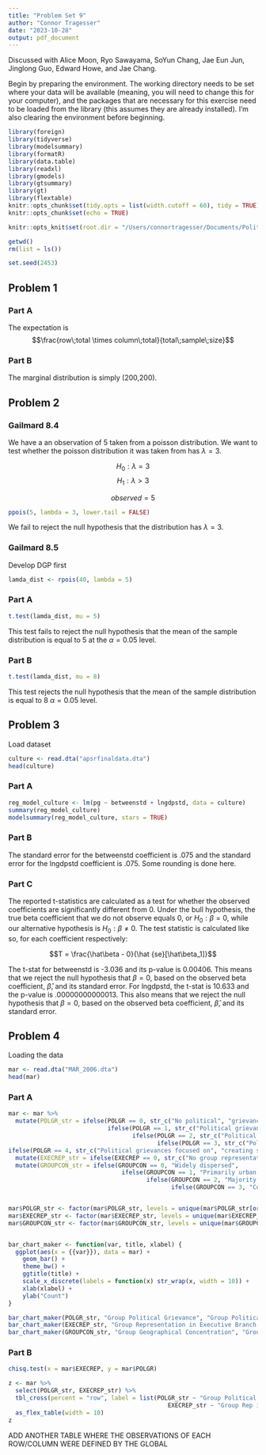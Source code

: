 ```yaml
---
title: "Problem Set 9"
author: "Connor Tragesser"
date: "2023-10-28"
output: pdf_document
---
```


Discussed with Alice Moon, Ryo Sawayama, SoYun Chang, Jae Eun Jun, Jinglong Guo, Edward Howe, and Jae Chang. 

Begin by preparing the environment. The working directory needs to be set where your data will be available (meaning, you will need to change this for your computer), and the packages that are necessary for this exercise need to be loaded from the library (this assumes they are already installed). I'm also clearing the environment before beginning.

```r
library(foreign)
library(tidyverse)
library(modelsummary)
library(formatR)
library(data.table)
library(readxl)
library(gmodels)
library(gtsummary)
library(gt)
library(flextable)
knitr::opts_chunk$set(tidy.opts = list(width.cutoff = 60), tidy = TRUE)
knitr::opts_chunk$set(echo = TRUE)

knitr::opts_knit$set(root.dir = "/Users/connortragesser/Documents/Political Science Coursework Readings/Quant 1/Problem Set 9/")

getwd()
rm(list = ls()) 

set.seed(2453)

```

## Problem 1

### Part A

The expectation is $$\frac{row\;total \times column\;total}{total\;sample\;size}$$

### Part B

The marginal distribution is simply (200,200).

## Problem 2

### Gailmard 8.4

We have a an observation of 5 taken from a poisson distribution. We want to test whether the poisson distribution it was taken from has $\lambda = 3$.  

$$H_0: \lambda = 3$$
$$H_1: \lambda > 3$$

$$observed = 5$$

```r
ppois(5, lambda = 3, lower.tail = FALSE)
```

We fail to reject the null hypothesis that the distribution has $\lambda = 3$. 

### Gailmard 8.5

Develop DGP first

```r
lamda_dist <- rpois(40, lambda = 5)
```

### Part A
```r
t.test(lamda_dist, mu = 5)
```
This test fails to reject the null hypothesis that the mean of the sample distribution is equal to 5 at the $\alpha = 0.05$ level.


### Part B
```r
t.test(lamda_dist, mu = 8)
```
This test rejects the null hypothesis that the mean of the sample distribution is equal to 8 $\alpha = 0.05$ level.

## Problem 3

Load dataset 

```r
culture <- read.dta("apsrfinaldata.dta")
head(culture)
```


### Part A

```r
reg_model_culture <- lm(pg ~ betweenstd + lngdpstd, data = culture)
summary(reg_model_culture)
modelsummary(reg_model_culture, stars = TRUE)
```

### Part B

The standard error for the betweenstd coefficient is .075 and the standard error for the lngdpstd coefficient is .075. Some rounding is done here.

### Part C

The reported t-statistics are calculated as a test for whether the observed coefficients are significantly different from 0. Under the bull hypothesis, the true beta coefficient that we do not observe equals 0, or $H_0: \beta = 0$, while our alternative hypothesis is $H_0: \beta \neq 0$. The test statistic is calculated like so, for each coefficient respectively:

$$T = \frac{\hat\beta - 0}{\hat {se}[\hat\beta_1]}$$

The t-stat for betweenstd is -3.036 and its p-value is 0.00406. This means that we reject the null hypothesis that $\beta = 0$, based on the observed beta coefficient, $\hat\beta$, and its standard error. For lngdpstd, the t-stat is 10.633 and the p-value is .00000000000013. This also means that we reject the null hypothesis that $\beta = 0$, based on the observed beta coefficient, $\hat\beta$, and its standard error.

## Problem 4

Loading the data 

```r
mar <- read.dta("MAR_2006.dta")
head(mar)
```

### Part A

```r

mar <- mar %>% 
  mutate(POLGR_str = ifelse(POLGR == 0, str_c("No political", "grievances expressed", sep = "\n"), 
                            ifelse(POLGR == 1, str_c("Political grievances focused on", "ending discrimination", sep = "\n"),
                                   ifelse(POLGR == 2, str_c("Political grievances focused on", "creating or strengthening", "remedial policies", sep = "\n"),
                                          ifelse(POLGR == 3, str_c("Political grievances focused on", "creating or strengthening", "autonomous status", sep = "\n"),
ifelse(POLGR == 4, str_c("Political grievances focused on", "creating separate state for group", "or revanchist change in borders", sep = "\n"), "")))))) %>% 
  mutate(EXECREP_str = ifelse(EXECREP == 0, str_c("No group representation", "in cental government", sep = "\n"), str_c("Group representation", "in cental government", sep = "\n"))) %>% 
  mutate(GROUPCON_str = ifelse(GROUPCON == 0, "Widely dispersed", 
                                ifelse(GROUPCON == 1, "Primarily urban or minority in one region",
                                       ifelse(GROUPCON == 2, "Majority in one region, others dispersed",
                                              ifelse(GROUPCON == 3, "Concentrated in one region", "")))))


mar$POLGR_str <- factor(mar$POLGR_str, levels = unique(mar$POLGR_str[order(mar$POLGR)]), ordered = TRUE)
mar$EXECREP_str <- factor(mar$EXECREP_str, levels = unique(mar$EXECREP_str[order(mar$EXECREP)]), ordered = TRUE)
mar$GROUPCON_str <- factor(mar$GROUPCON_str, levels = unique(mar$GROUPCON_str[order(mar$GROUPCON)]), ordered = TRUE)


bar_chart_maker <- function(var, title, xlabel) {
  ggplot(aes(x = {{var}}), data = mar) +
    geom_bar() +
    theme_bw() +
    ggtitle(title) +
    scale_x_discrete(labels = function(x) str_wrap(x, width = 10)) +
    xlab(xlabel) +
    ylab("Count")
}

bar_chart_maker(POLGR_str, "Group Political Grievance", "Group Political Grievance")
bar_chart_maker(EXECREP_str, "Group Representation in Executive Branch of Central Government", "Group Representation in Executive Branch of Central Government")
bar_chart_maker(GROUPCON_str, "Group Geographical Concentration", "Group Geographical Concentration")

```

### Part B

```r

chisq.test(x = mar$EXECREP, y = mar$POLGR)

z <- mar %>% 
  select(POLGR_str, EXECREP_str) %>% 
  tbl_cross(percent = "row", label = list(POLGR_str ~ "Group Political Grievance",
                                             EXECREP_str ~ "Group Rep in Executive Branch")) %>%
  as_flex_table(width = 10)
z

```

ADD ANOTHER TABLE WHERE THE OBSERVATIONS OF EACH ROW/COLUMN WERE DEFINED BY THE GLOBAL

